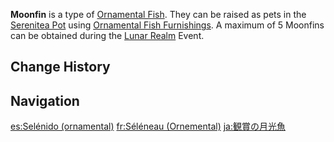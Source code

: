 {{About|the [[furnishing]]|the fish|Moonfin}}
{{Furnishing Infobox
|title          = Moonfin
|id             = 379019
|image          = Item Ornamental Moonfin.png
|category       = Ornamental Fish
|quality        = 4
|adeptal_energy = 
|load           = 
|description    = A valuable Ornamental Fish that may be kept as a pet in the [[Pool of Sapphire Grace]] and [[Shaded Clarity]].<br>A rare butterflyfish that emits light amidst the pitch-dark ocean. They love to swim in schools, and when gathered together, they form the image of a moon that has fallen into the sea, which is the origin of the "Lunar Leviathan" legend. This characteristic once attracted a great number of light-seeking sea creatures, and in some sense, also guided people who had descended into darkness.
|event          = Lunar Realm
|source1        = Fishing during [[Lunar Realm]]
|limited        = 1
}}
'''Moonfin''' is a type of [[Ornamental Fish]]. They can be raised as pets in the [[Serenitea Pot]] using [[Ornamental Fish Furnishings]]. A maximum of 5 Moonfins can be obtained during the [[Lunar Realm]] Event.

==Change History==
{{Change History|2.1}}

==Navigation==
{{Furnishing Navbox/Subsystems|fish pond}}

[[es:Selénido (ornamental)]]
[[fr:Séléneau (Ornemental)]]
[[ja:観賞の月光魚]]